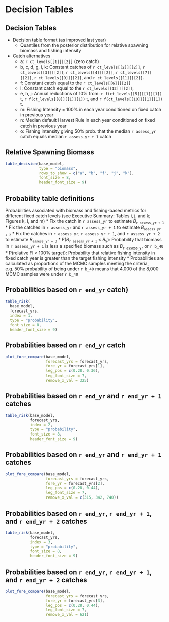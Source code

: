 # Decision Tables

## Decision Tables

* Decision table format (as improved last year)
  - Quantiles from the posterior distribution for relative spawning biomass
    and fishing intensity
* Catch alternatives
  - a: `r ct_levels[[1]][[2]]` (zero catch)
  - b, c, d, g, i, k: Constant catches of `r ct_levels[[2]][[2]]`, 
    `r ct_levels[[3]][[2]]`, `r ct_levels[[4]][[2]]`, `r ct_levels[[7]][[2]]`,
    `r ct_levels[[9]][[2]]`, and `r ct_levels[[11]][[2]]`.
  - f: Constant catch equal to the `r ct_levels[[6]][[2]]`
  - l: Constant catch equal to the `r ct_levels[[12]][[2]]`,
  - e, h, j: Annual reductions of 10% from:
        `r f(ct_levels[[5]][[1]][1])` t,
        `r f(ct_levels[[8]][[1]][1])` t, and
        `r f(ct_levels[[10]][[1]][1])` t.
  - m: Fishing Intensity = 100% in each year conditioned on fixed catch
       in previous year
  - n: Median default Harvest Rule in each year conditioned on fixed catch
       in previous year
  - o: Fishing intensity giving 50% prob. that the median `r assess_yr`
       catch equals median `r assess_yr + 1` catch

## Relative Spawning Biomass
```r

table_decision(base_model,
               type = "biomass",
               rows_to_show = c("a", "b", "f", "j", "k"),
               font_size = 8,
               header_font_size = 9)
```

## Probability table definitions

Probabilities associated with biomass and fishing-based metrics for different
fixed catch levels (see Executive Summary: Tables i, j, and k; Figures k, l,
and m)
* Fix the catch in `r assess_yr` to estimate *B*~`r assess_yr + 1`~
* Fix the catches in `r assess_yr` and `r assess_yr + 1` to estimate
  *B*~`assess_yr + 2`~
* Fix the catches in `r assess_yr`, `r assess_yr + 1`, and `r assess_yr + 2`
  to estimate *B*~`assess_yr + 3`~
* P(*B*~`r assess_yr + 1`~ < *B*~y~): Probability that biomass in
  `r assess_yr + 1` is less a specified biomass such as *B*~`r assess_yr`~
   or `r b_40`
* P(relative FI > 100% target): Probability that relative fishing intensity
  in fixed catch year is greater than the target fishing intensity
* Probabilities are calculated as proportions of the MCMC samples meeting
  the criteria, e.g. 50% probability of being under `r b_40` means that
  4,000 of the 8,000 MCMC samples were under `r b_40`

## Probabilities based on `r end_yr` catch}

```r

table_risk(
  base_model,
  forecast_yrs,
  index = 1,
  type = "probability",
  font_size = 8,
  header_font_size = 9)
```

## Probabilities based on `r end_yr` catch
```r

plot_fore_compare(base_model,
                  forecast_yrs = forecast_yrs,
                  fore_yr = forecast_yrs[1],
                  leg_pos = c(0.28, 0.36),
                  leg_font_size = 7,
                  remove_x_val = 325)
```

## Probabilities based on `r end_yr` and `r end_yr + 1` catches
```r

table_risk(base_model,
           forecast_yrs,
           index = 2,
           type = "probability",
           font_size = 8,
           header_font_size = 9)
```

## Probabilities based on `r end_yr` and `r end_yr + 1` catches
```r

plot_fore_compare(base_model,
                  forecast_yrs = forecast_yrs,
                  fore_yr = forecast_yrs[2],
                  leg_pos = c(0.28, 0.44),
                  leg_font_size = 7,
                  remove_x_val = c(315, 342, 740))
```

## Probabilities based on `r end_yr`, `r end_yr + 1`, and `r end_yr + 2` catches
```r

table_risk(base_model,
           forecast_yrs,
           index = 3,
           type = "probability",
           font_size = 8,
           header_font_size = 9)
```
## Probabilities based on `r end_yr`, `r end_yr + 1`, and `r end_yr + 2` catches
```r

plot_fore_compare(base_model,
                  forecast_yrs = forecast_yrs,
                  fore_yr = forecast_yrs[3],
                  leg_pos = c(0.28, 0.44),
                  leg_font_size = 7,
                  remove_x_val = 621)
```


